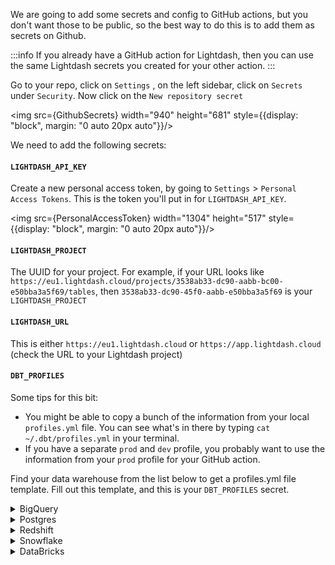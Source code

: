 
We are going to add some secrets and config to GitHub actions, but you don't want those to be public, so the best way to do this is to add them as secrets on Github.  

:::info
If you already have a GitHub action for Lightdash, then you can use the same Lightdash secrets you created for your other action. 
:::

Go to your repo, click on `Settings` , on the left sidebar, click on `Secrets` under `Security`. Now click on the `New repository secret`

  <img src={GithubSecrets} width="940" height="681" style={{display: "block", margin: "0 auto 20px auto"}}/>

We need to add the following secrets:

#### `LIGHTDASH_API_KEY`

Create a new personal access token, by going to `Settings` > `Personal Access Tokens`. This is the token you'll put in for `LIGHTDASH_API_KEY`.  

  <img src={PersonalAccessToken} width="1304" height="517" style={{display: "block", margin: "0 auto 20px auto"}}/>

#### `LIGHTDASH_PROJECT`

The UUID for your project. For example, if your URL looks like `https://eu1.lightdash.cloud/projects/3538ab33-dc90-aabb-bc00-e50bba3a5f69/tables`, then `3538ab33-dc90-45f0-aabb-e50bba3a5f69` is your `LIGHTDASH_PROJECT`  

#### `LIGHTDASH_URL`

This is either `https://eu1.lightdash.cloud` or `https://app.lightdash.cloud` (check the URL to your Lightdash project)

#### `DBT_PROFILES`

Some tips for this bit: 

- You might be able to copy a bunch of the information from your local `profiles.yml` file. You can see what's in there by typing `cat ~/.dbt/profiles.yml` in your terminal.
- If you have a separate `prod` and `dev` profile, you probably want to use the information from your `prod` profile for your GitHub action.

Find your data warehouse from the list below to get a profiles.yml file template. Fill out this template, and this is your `DBT_PROFILES` secret.

<details>
  <summary>BigQuery</summary>
  BigQuery OAuth:

  Step 1: create a secret called `GOOGLE_APPLICATION_CREDENTIALS` 
  
  Add the service account credentials (the JSON file) that you want to use for your GitHub action. It should look something like this:

  ```json
  {
  "type": "service_account",
  "project_id": "jaffle_shop",
  "private_key_id": "12345",
  "private_key": "-----BEGIN PRIVATE KEY----- ... -----END PRIVATE KEY-----\n",
  "client_email": "jaffle_shop@jaffle_shop.iam.gserviceaccount.com",
  "client_id": "12345",
  "auth_uri": "https://accounts.google.com/o/oauth2/auth",
  "token_uri": "https://oauth2.googleapis.com/token",
  "auth_provider_x509_cert_url": "https://www.googleapis.com/oauth2/v1/certs",
  "client_x509_cert_url": "https://www.googleapis.com/robot/v1/metadata/x509/jaffle_shop"
  }
  ```

  Step 2: create another secret called `DBT_PROFILES`

  Copy-paste this template into the secret and fill out the details 

  ```yaml
  [my-bigquery-db]: # this is the name of your project
    target: dev
    outputs:
      dev:
        type: bigquery
        method: oauth
        keyfile: keyfile.json # no need to change this! We'll automatically use the keyfile you created in the last step.
        project: [GCP project id]
        dataset: [the name of your dbt dataset]
  ``` 

  More info in dbt's profiles docs: https://docs.getdbt.com/reference/warehouse-profiles/bigquery-profile#service-account-file
</details>

<details>
  <summary>Postgres</summary>
  Postgres profile configuration:

  ```yaml
  company-name:
    target: dev
    outputs:
      dev:
        type: postgres
        host: [hostname]
        user: [username]
        password: [password]
        port: [port]
        dbname: [database name]
        schema: [dbt schema]
        threads: [1 or more]
        keepalives_idle: 0
        connect_timeout: 10
        retries: 1  
  ```

  More info in dbt's profiles docs: https://docs.getdbt.com/reference/warehouse-profiles/postgres-profile#profile-configuration
</details>

<details>
  <summary>Redshift</summary>
  Redshift password-based authentication:

  ```yaml
  company-name:
    target: dev
    outputs:
      dev:
        type: redshift
        host: [hostname.region.redshift.amazonaws.com]
        user: [username]
        password: [password]
        port: 5439
        dbname: analytics
        schema: analytics
        threads: 4
        keepalives_idle: 240 
        connect_timeout: 10 
        ra3_node: true # enables cross-database sources
  ```

  More info in dbt's profiles docs: https://docs.getdbt.com/reference/warehouse-profiles/redshift-profile#password-based-authentication
</details>

<details>
  <summary>Snowflake</summary> 
  User / Password authentication:

  ```yaml
  my-snowflake-db:
    target: dev
    outputs:
      dev:
        type: snowflake
        account: [account id]

        # User/password auth
        user: [username]
        password: [password]

        role: [user role]
        database: [database name]
        warehouse: [warehouse name]
        schema: [dbt schema]
        threads: [1 or more]
        client_session_keep_alive: False
        query_tag: [anything]
  ```

  More info in dbt's profiles docs: https://docs.getdbt.com/reference/warehouse-profiles/snowflake-profile#user--password-authentication
</details>

<details>
  <summary>DataBricks</summary>
  Set up a DataBricks target:

  ```yaml
  your_profile_name:
   target: dev
   outputs:
      dev:
        type: databricks
        catalog: [optional catalog name, if you are using Unity Catalog, only available in dbt-databricks>=1.1.1]
        schema: [schema name]
        host: [yourorg.databrickshost.com]
        http_path: [/sql/your/http/path]
        token: [dapiXXXXXXXXXXXXXXXXXXXXXXX] # Personal Access Token (PAT)
        threads: [1 or more]
  ```

  More info in dbt's profiles docs: https://docs.getdbt.com/reference/warehouse-profiles/bigquery-profile#service-account-json
</details>